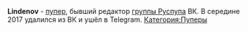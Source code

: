 {{Инфобокс для пуперов
|title2=Lindenov
|другие_ники=Fluffy
|image3=[[Файл:Lindenov.jpg|left]]
|caption3=
|сферы_творчества=RYTP, мэшапы
|год_начала=2013
|image4=
|caption4=
|имя_фамилия=Иван Липонов
|дата_рождения=
|место_проживания=
|ссылки=
*[https://www.youtube.com/user/mrpanterson Youtube]
*[https://www.youtube.com/user/L1ndenov Альт. канал]
}}

'''Lindenov''' - [[Пуперы|пупер]], бывший редактор [https://vk.com/russianpoop группы Руспупа] ВК. В середине 2017 удалился из ВК и ушёл в Telegram.
[[Категория:Пуперы]]